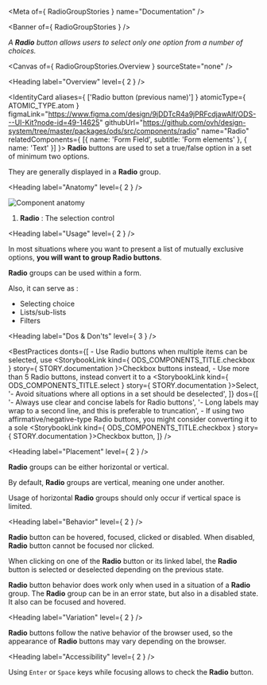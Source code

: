 
<Meta of={ RadioGroupStories } name="Documentation" />

<Banner of={ RadioGroupStories } />

_A **Radio** button allows users to select only one option from a number of choices._

<Canvas of={ RadioGroupStories.Overview } sourceState="none" />

<Heading label="Overview" level={ 2 } />

<IdentityCard aliases={ ['Radio button (previous name)'] }
              atomicType={ ATOMIC_TYPE.atom }
              figmaLink="https://www.figma.com/design/9jDDTcR4a9jPRFcdjawAlf/ODS---UI-Kit?node-id=49-14625"
              githubUrl="https://github.com/ovh/design-system/tree/master/packages/ods/src/components/radio"
              name="Radio"
              relatedComponents={ [{ name: 'Form Field', subtitle: 'Form elements' }, { name: 'Text' }] }>
  **Radio** buttons are used to set a true/false option in a set of minimum two options.

  They are generally displayed in a **Radio** group.
</IdentityCard>

<Heading label="Anatomy" level={ 2 } />

![Component anatomy](components/radio/anatomy.png "Component anatomy")

1. **Radio** : The selection control

<Heading label="Usage" level={ 2 } />

In most situations where you want to present a list of mutually exclusive options, **you will want to group Radio buttons**.

**Radio** groups can be used within a form.

Also, it can serve as :
- Selecting choice
- Lists/sub-lists
- Filters

<Heading label="Dos & Don'ts" level={ 3 } />

<BestPractices
  donts={[
    <span>- Use Radio buttons when multiple items can be selected, use <StorybookLink kind={ ODS_COMPONENTS_TITLE.checkbox } story={ STORY.documentation }>Checkbox</StorybookLink> buttons instead</span>,
    <span>- Use more than 5 Radio buttons, instead convert it to a <StorybookLink kind={ ODS_COMPONENTS_TITLE.select } story={ STORY.documentation }>Select</StorybookLink></span>,
    '- Avoid situations where all options in a set should be deselected',
  ]}
  dos={[
    '- Always use clear and concise labels for Radio buttons',
    '- Long labels may wrap to a second line, and this is preferable to truncation',
    <span>- If using two affirmative/negative-type Radio buttons, you might consider converting it to a sole <StorybookLink kind={ ODS_COMPONENTS_TITLE.checkbox } story={ STORY.documentation }>Checkbox</StorybookLink> button</span>,
  ]}
/>

<Heading label="Placement" level={ 2 } />

**Radio** groups can be either horizontal or vertical.

By default, **Radio** groups are vertical, meaning one under another.

Usage of horizontal **Radio** groups should only occur if vertical space is limited.

<Heading label="Behavior" level={ 2 } />

**Radio** button can be hovered, focused, clicked or disabled. When disabled, **Radio** button cannot be focused nor clicked.

When clicking on one of the **Radio** button or its linked label, the **Radio** button is selected or deselected depending on the previous state.

**Radio** button behavior does work only when used in a situation of a **Radio** group.
The **Radio** group can be in an error state, but also in a disabled state. It also can be focused and hovered.

<Heading label="Variation" level={ 2 } />

**Radio** buttons follow the native behavior of the browser used, so the appearance of **Radio** buttons may vary depending on the browser.

<Heading label="Accessibility" level={ 2 } />

Using `Enter` or `Space` keys while focusing allows to check the **Radio** button.
